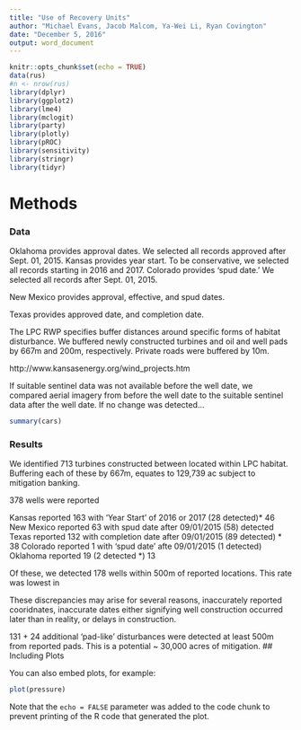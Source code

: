 ```yaml
---
title: "Use of Recovery Units"
author: "Michael Evans, Jacob Malcom, Ya-Wei Li, Ryan Covington"
date: "December 5, 2016"
output: word_document
---
```


```r
knitr::opts_chunk$set(echo = TRUE)
data(rus)
#n <- nrow(rus)
library(dplyr)
library(ggplot2)
library(lme4)
library(mclogit)
library(party)
library(plotly)
library(pROC)
library(sensitivity)
library(stringr)
library(tidyr)
```

# Methods

### Data

Oklahoma provides approval dates.  We selected all records approved after Sept. 01, 2015.
Kansas provides year start.  To be conservative, we selected all records starting in 2016 and 2017.
Colorado provides 'spud date.'  We selected all records after Sept. 01, 2015.

New Mexico provides approval, effective, and spud dates.  

Texas provides approved date, and completion date.

The LPC RWP specifies buffer distances around specific forms of habitat disturbance.  We buffered newly constructed turbines and oil and well pads by 667m and 200m, respectively.  Private roads were buffered by 10m.

http://www.kansasenergy.org/wind_projects.htm

If suitable sentinel data was not available before the well date, we compared aerial imagery from before the well date to the suitable sentinel data after the well date.  If no change was detected...

```r
summary(cars)
```

### Results

We identified 713 turbines constructed between located within LPC habitat.  Buffering each of these by 667m, equates to 129,739 ac subject to mitigation banking.

378 wells were reported

Kansas reported 163 with 'Year Start' of 2016 or 2017 (28 detected)* 46
New Mexico reported 63 with spud date after 09/01/2015 (58) detected
Texas reported 132 with completion date after 09/01/2015 (89 detected) * 38
Colorado reported 1 with 'spud date' afte 09/01/2015 (1 detected)
Oklahoma reported 19 (2 detected *) 13

Of these, we detected 178 wells within 500m of reported locations.  This rate was lowest in

These discrepancies may arise for several reasons, inaccurately reported cooridnates, inaccurate dates either signifying well construction occurred later than in reality, or delays in construction.

131 + 24 additional 'pad-like' disturbances were detected at least 500m from reported pads.  This is a potential ~ 30,000 acres of mitigation.
## Including Plots

You can also embed plots, for example:

```r
plot(pressure)
```

Note that the `echo = FALSE` parameter was added to the code chunk to prevent printing of the R code that generated the plot.
